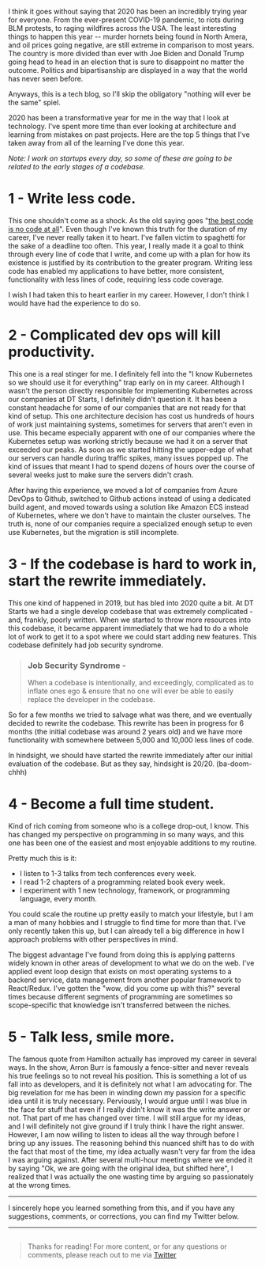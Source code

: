 I think it goes without saying that 2020 has been an incredibly trying year for everyone. From the ever-present COVID-19 pandemic, to riots during BLM protests,
to raging wildfires across the USA. The least interesting things to happen this year -- murder hornets being found in North Amera, and oil prices going negative,
are still extreme in comparison to most years. The country is more divided than ever with Joe Biden and Donald Trump going head to head in an election that is
sure to disappoint no matter the outcome. Politics and bipartisanship are displayed in a way that the world has never seen before.

Anyways, this is a tech blog, so I'll skip the obligatory "nothing will ever be the same" spiel.

2020 has been a transformative year for me in the way that I look at technology. I've spent more time than ever looking at architecture and learning from mistakes
on past projects. Here are the top 5 things that I've taken away from all of the learning I've done this year.

*Note: I work on startups every day, so some of these are going to be related to the early stages of a codebase.*

# 1 - Write less code.

This one shouldn't come as a shock. As the old saying goes "[the best code is no code at all](https://blog.codinghorror.com/the-best-code-is-no-code-at-all/)". Even
though I've known this truth for the duration of my career, I've never really taken it to heart. I've fallen victim to spaghetti for the sake of a deadline too often.
This year, I really made it a goal to think through every line of code that I write, and come up with a plan for how its existence is justified by its contribution to the
greater program. Writing less code has enabled my applications to have better, more consistent, functionality with less lines of code, requiring less code coverage.

I wish I had taken this to heart earlier in my career. However, I don't think I would have had the experience to do so.

# 2 - Complicated dev ops will kill productivity.

This one is a real stinger for me. I definitely fell into the "I know Kubernetes so we should use it for everything" trap early on in my career. Although I wasn't the person
directly responsible for implementing Kubernetes across our companies at DT Starts, I definitely didn't question it. It has been a constant headache for some of our companies
that are not ready for that kind of setup. This one architecture decision has cost us hundreds of hours of work just maintaining systems, sometimes for servers that aren't
even in use. This became especially apparent with one of our companies where the Kubernetes setup was working strictly because we had it on a server that exceeded our peaks.
As soon as we started hitting the upper-edge of what our servers can handle during traffic spikes, many issues popped up. The kind of issues that meant I had to spend dozens of
hours over the course of several weeks just to make sure the servers didn't crash.

After having this experience, we moved a lot of companies from Azure DevOps to Github, switched to Github actions instead of using a dedicated build agent, and moved towards
using a solution like Amazon ECS instead of Kubernetes, where we don't have to maintain the cluster ourselves. The truth is, none of our companies require a specialized enough
setup to even use Kubernetes, but the migration is still incomplete.

# 3 - If the codebase is hard to work in, start the rewrite immediately.

This one kind of happened in 2019, but has bled into 2020 quite a bit. At DT Starts we had a single develop codebase that was extremely complicated - and, frankly, poorly written.
When we started to throw more resources into this codebase, it became apparent immediately that we had to do a whole lot of work to get it to a spot where we could start adding
new features. This codebase definitely had job security syndrome.

> ### Job Security Syndrome -
>
> When a codebase is intentionally, and exceedingly, complicated as to inflate ones ego & ensure that no one will ever be able
> to easily replace the developer in the codebase.

So for a few months we tried to salvage what was there, and we eventually decided to rewrite the codebase. This rewrite has been in progress for 6 months (the initial codebase was
around 2 years old) and we have more functionality with somewhere between 5,000 and 10,000 less lines of code.

In hindsight, we should have started the rewrite immediately after our initial evaluation of the codebase. But as they say, hindsight is 20/20. (ba-doom-chhh)

# 4 - Become a full time student.

Kind of rich coming from someone who is a college drop-out, I know. This has changed my perspective on programming in so many ways, and this one has been one of the easiest and
most enjoyable additions to my routine.

Pretty much this is it:

- I listen to 1-3 talks from tech conferences every week.
- I read 1-2 chapters of a programming related book every week.
- I experiment with 1 new technology, framework, or programming language, every month.

You could scale the routine up pretty easily to match your lifestyle, but I am a man of many hobbies and I struggle to find time for more than that. I've only recently taken this
up, but I can already tell a big difference in how I approach problems with other perspectives in mind.

The biggest advantage I've found from doing this is applying patterns widely known in other areas of development to what we do on the web. I've applied event loop design that
exists on most operating systems to a backend service, data management from another popular framework to React/Redux. I've gotten the "wow, did you come up with this?" several
times because different segments of programming are sometimes so scope-specific that knowledge isn't transferred between the niches.

# 5 - Talk less, smile more.

The famous quote from Hamilton actually has improved my career in several ways. In the show, Arron Burr is famously a fence-sitter and never reveals his true feelings so to
not reveal his position. This is something a lot of us fall into as developers, and it is definitely not what I am advocating for. The big revelation for me has been in winding
down my passion for a specific idea until it is truly necessary. Perviously, I would argue until I was blue in the face for stuff that even if I really didn't know it was the
write answer or not. That part of me has changed over time. I will still argue for my ideas, and I will definitely not give ground if I truly think I have the right answer.
However, I am now willing to listen to ideas all the way through before I bring up any issues. The reasoning behind this nuanced shift has to do with the fact that most of
the time, my idea actually wasn't very far from the idea I was arguing against. After several multi-hour meetings where we ended it by saying "Ok, we are going with the original
idea, but shifted here", I realized that I was actually the one wasting time by arguing so passionately at the wrong times.

----

I sincerely hope you learned something from this, and if you have any suggestions, comments, or corrections, you can find my Twitter below.

----

> ##

>Thanks for reading! For more content, or for any questions or comments, please reach out to me via [Twitter](https://twitter.com/porter_kalob)
